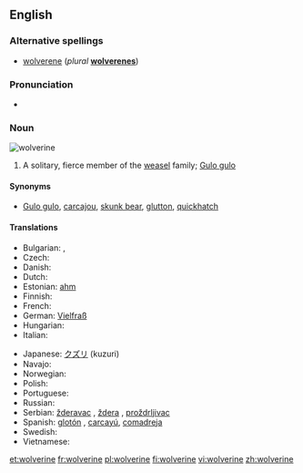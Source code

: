 {{wikipedia}}
{{also|Wolverine}}
==English==

===Alternative spellings===
* [[wolverene]] (''plural'' '''[[wolverenes]]''')

===Pronunciation===
* {{IPA|/ˈwʊlvɜːˌriːn/|/ˈwɒlvɜːˌriːn/}}

===Noun===
[[Image:Wolverine.jpg|thumb|wolverine]]
{{en-noun}}

# A solitary, fierce member of the [[weasel]] family; [[Gulo gulo]]

====Synonyms====
* {{sense|animal}} [[Gulo gulo]], [[carcajou]], [[skunk bear]], [[glutton]], [[quickhatch]]

====Translations====
{{trans-top|Gulo gulo}}
* Bulgarian: {{t|bg|росомаха|f}},  {{t|bg|лакомец|f}}
* Czech: {{t-|cs|rosomák|m}}
* Danish: {{t-|da|jærv|c}}
* Dutch: {{t+|nl|veelvraat}}
* Estonian: [[ahm]]
* Finnish: {{t+|fi|ahma}}
* French: {{t+|fr|glouton|m}}
* German: [[:de:Vielfraß|Vielfraß]] {{m}}
* Hungarian: {{t|hu|rozsomák}}
* Italian: {{t-|it|ghiottone|m}}
{{trans-mid}}
* Japanese: [[クズリ]] (kuzuri)
* Navajo: {{tø|nv|dziłbąąh dlǫ́ʼiitsoh hashkéhé}}
* Norwegian: {{t+|no|jerv|m}}
* Polish: {{t+|pl|rosomak|m}}
* Portuguese: {{t-|pt|carcaju|m}}
* Russian: {{t+|ru|росомаха|f|tr=rosomáχa}}
* Serbian: [[žderavac]] {{m}}, [[ždera]] {{f}}, [[proždrljivac]] {{m}}
* Spanish: [[glotón]] {{m}}, [[carcayú]], [[comadreja]]
* Swedish: {{t-|sv|järv|c}}
* Vietnamese: {{t|vi|chồn Gulo|xs=Vietnamese}}
{{trans-bottom}}

[[et:wolverine]]
[[fr:wolverine]]
[[pl:wolverine]]
[[fi:wolverine]]
[[vi:wolverine]]
[[zh:wolverine]]